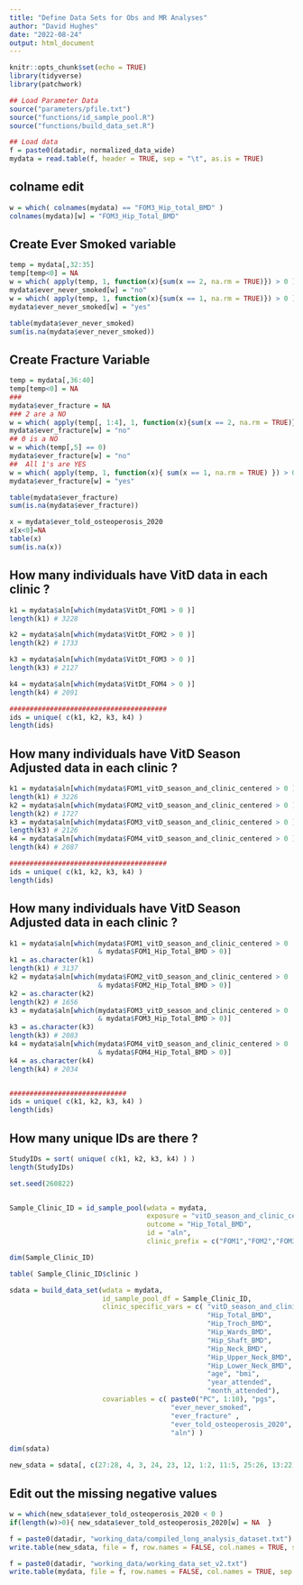 ```yaml
---
title: "Define Data Sets for Obs and MR Analyses"
author: "David Hughes"
date: "2022-08-24"
output: html_document
---
```


```r
knitr::opts_chunk$set(echo = TRUE)
library(tidyverse)
library(patchwork)

## Load Parameter Data
source("parameters/pfile.txt")
source("functions/id_sample_pool.R")
source("functions/build_data_set.R")
```

```r
## Load data
f = paste0(datadir, normalized_data_wide)
mydata = read.table(f, header = TRUE, sep = "\t", as.is = TRUE)
```

## colname edit

```r
w = which( colnames(mydata) == "FOM3_Hip_total_BMD" )
colnames(mydata)[w] = "FOM3_Hip_Total_BMD"
```

## Create Ever Smoked variable

```r
temp = mydata[,32:35]
temp[temp<0] = NA
w = which( apply(temp, 1, function(x){sum(x == 2, na.rm = TRUE)}) > 0 )
mydata$ever_never_smoked[w] = "no"
w = which( apply(temp, 1, function(x){sum(x == 1, na.rm = TRUE)}) > 0 )
mydata$ever_never_smoked[w] = "yes"

table(mydata$ever_never_smoked)
sum(is.na(mydata$ever_never_smoked))
```

## Create Fracture Variable

```r
temp = mydata[,36:40]
temp[temp<0] = NA
###
mydata$ever_fracture = NA
### 2 are a NO
w = which( apply(temp[, 1:4], 1, function(x){sum(x == 2, na.rm = TRUE)}) > 0 )
mydata$ever_fracture[w] = "no"
## 0 is a NO
w = which(temp[,5] == 0)
mydata$ever_fracture[w] = "no"
##  All 1's are YES
w = which( apply(temp, 1, function(x){ sum(x == 1, na.rm = TRUE) }) > 0 )
mydata$ever_fracture[w] = "yes"

table(mydata$ever_fracture)
sum(is.na(mydata$ever_fracture))
```

```r
x = mydata$ever_told_osteoperosis_2020
x[x<0]=NA
table(x)
sum(is.na(x))
```


## How many individuals have VitD data in each clinic ?

```r
k1 = mydata$aln[which(mydata$VitDt_FOM1 > 0 )]
length(k1) # 3228

k2 = mydata$aln[which(mydata$VitDt_FOM2 > 0 )]
length(k2) # 1733

k3 = mydata$aln[which(mydata$VitDt_FOM3 > 0 )]
length(k3) # 2127

k4 = mydata$aln[which(mydata$VitDt_FOM4 > 0 )]
length(k4) # 2091

#######################################
ids = unique( c(k1, k2, k3, k4) )
length(ids)

```
## How many individuals have VitD Season Adjusted data in each clinic ?

```r
k1 = mydata$aln[which(mydata$FOM1_vitD_season_and_clinic_centered > 0 )]
length(k1) # 3226
k2 = mydata$aln[which(mydata$FOM2_vitD_season_and_clinic_centered > 0 )]
length(k2) # 1727
k3 = mydata$aln[which(mydata$FOM3_vitD_season_and_clinic_centered > 0 )]
length(k3) # 2126
k4 = mydata$aln[which(mydata$FOM4_vitD_season_and_clinic_centered > 0 )]
length(k4) # 2087

#######################################
ids = unique( c(k1, k2, k3, k4) )
length(ids)

```


## How many individuals have VitD Season Adjusted data in each clinic ?

```r
k1 = mydata$aln[which(mydata$FOM1_vitD_season_and_clinic_centered > 0 
                      & mydata$FOM1_Hip_Total_BMD > 0)]
k1 = as.character(k1)
length(k1) # 3137
k2 = mydata$aln[which(mydata$FOM2_vitD_season_and_clinic_centered > 0 
                      & mydata$FOM2_Hip_Total_BMD > 0)]
k2 = as.character(k2)
length(k2) # 1656
k3 = mydata$aln[which(mydata$FOM3_vitD_season_and_clinic_centered > 0 
                      & mydata$FOM3_Hip_Total_BMD > 0)]
k3 = as.character(k3)
length(k3) # 2083
k4 = mydata$aln[which(mydata$FOM4_vitD_season_and_clinic_centered > 0 
                      & mydata$FOM4_Hip_Total_BMD > 0)]
k4 = as.character(k4)
length(k4) # 2034


#############################
ids = unique( c(k1, k2, k3, k4) )
length(ids)
```

## How many unique IDs are there ?

```r
StudyIDs = sort( unique( c(k1, k2, k3, k4) ) )
length(StudyIDs)
```

```r
set.seed(260822)


Sample_Clinic_ID = id_sample_pool(wdata = mydata, 
                                  exposure = "vitD_season_and_clinic_centered", 
                                  outcome = "Hip_Total_BMD",
                                  id = "aln",
                                  clinic_prefix = c("FOM1","FOM2","FOM3","FOM4") )

dim(Sample_Clinic_ID)
```

```r
table( Sample_Clinic_ID$clinic )
```


```r
sdata = build_data_set(wdata = mydata, 
                       id_sample_pool_df = Sample_Clinic_ID,
                       clinic_specific_vars = c( "vitD_season_and_clinic_centered", 
                                                 "Hip_Total_BMD", 
                                                 "Hip_Troch_BMD", 
                                                 "Hip_Wards_BMD",
                                                 "Hip_Shaft_BMD",
                                                 "Hip_Neck_BMD",
                                                 "Hip_Upper_Neck_BMD",
                                                 "Hip_Lower_Neck_BMD",
                                                 "age", "bmi",
                                                 "year_attended",
                                                 "month_attended"),
                       covariables = c( paste0("PC", 1:10), "pgs", 
                                        "ever_never_smoked", 
                                        "ever_fracture" , 
                                        "ever_told_osteoperosis_2020",
                                        "aln") )

dim(sdata)
```

```r
new_sdata = sdata[, c(27:28, 4, 3, 24, 23, 12, 1:2, 11:5, 25:26, 13:22)]
```

## Edit out the missing negative values

```r
w = which(new_sdata$ever_told_osteoperosis_2020 < 0 )
if(length(w)>0){ new_sdata$ever_told_osteoperosis_2020[w] = NA  }
```


```r
f = paste0(datadir, "working_data/compiled_long_analysis_dataset.txt")
write.table(new_sdata, file = f, row.names = FALSE, col.names = TRUE, sep = "\t", quote = FALSE)
```



```r
f = paste0(datadir, "working_data/working_data_set_v2.txt")
write.table(mydata, file = f, row.names = FALSE, col.names = TRUE, sep = "\t", quote = FALSE)
```





